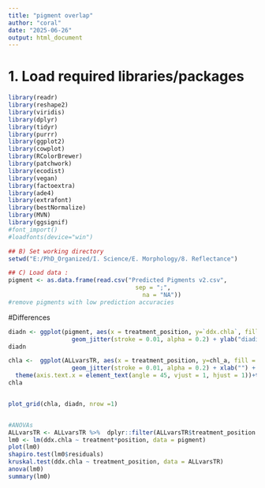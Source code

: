 ---
title: "pigment overlap"
author: "coral"
date: "2025-06-26"
output: html_document
---

# 1. Load required libraries/packages
```{r}
library(readr)
library(reshape2)
library(viridis)
library(dplyr)
library(tidyr)
library(purrr)
library(ggplot2)
library(cowplot)
library(RColorBrewer)
library(patchwork)
library(ecodist)
library(vegan)
library(factoextra)
library(ade4)
library(extrafont)
library(bestNormalize)
library(MVN)
library(ggsignif)
#font_import()
#loadfonts(device="win")  

## B) Set working directory
setwd("E:/PhD_Organized/I. Science/E. Morphology/8. Reflectance")

## C) Load data :
pigment <- as.data.frame(read.csv("Predicted Pigments v2.csv",
                                    sep = ";",
                                      na = "NA"))
#remove pigments with low prediction accuracies

```


#Differences
```{r}
diadn <- ggplot(pigment, aes(x = treatment_position, y=`ddx.chla`, fill = treatment, shape = position)) + geom_boxplot() + xlab("") +
                  geom_jitter(stroke = 0.01, alpha = 0.2) + ylab("diadinoxantin : Chlorophyll a ") + theme_cowplot(12) + scale_fill_manual(values = c("goldenrod", "midnightblue" )) + theme(axis.text.x = element_text(angle = 45, vjust = 1, hjust = 1)) + theme(legend.position = "none") 
diadn

chla <-  ggplot(ALLvarsTR, aes(x = treatment_position, y=chl_a, fill = treatment, shape = position)) + geom_boxplot()+
                  geom_jitter(stroke = 0.01, alpha = 0.2) + xlab("") + ylab("Chlorphyll a (µg/cm²)") + theme_cowplot(12) + scale_fill_manual(values = c("goldenrod", "midnightblue" )) +
  theme(axis.text.x = element_text(angle = 45, vjust = 1, hjust = 1))+theme(legend.position = "none")
chla


plot_grid(chla, diadn, nrow =1)


#ANOVAs
ALLvarsTR <- ALLvarsTR %>%  dplyr::filter(ALLvarsTR$treatment_position != "Control body")
lm0 <- lm(ddx.chla ~ treatment*position, data = pigment)
plot(lm0)
shapiro.test(lm0$residuals)
kruskal.test(ddx.chla ~ treatment_position, data = ALLvarsTR)
anova(lm0)
summary(lm0)
```
